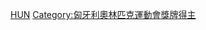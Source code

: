 {{Commonscat|Olympic silver medalists for Hungary}}

[[Category:奥林匹克运动会银牌得主|HUN]]
[[Category:匈牙利奧林匹克運動會獎牌得主|Category:匈牙利奧林匹克運動會獎牌得主]]